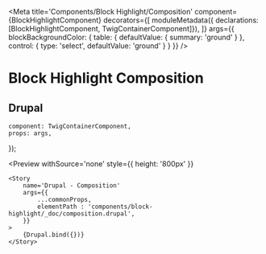 


<Meta 
    title='Components/Block Highlight/Composition'
    component={BlockHighlightComponent}
    decorators={[
        moduleMetadata({ declarations: [BlockHighlightComponent, TwigContainerComponent]}),
    ]}
    args={{
        blockBackgroundColor: {
            table: { defaultValue: { summary: 'ground' } },
            control: {
                type: 'select',
                defaultValue: 'ground'
            }
        }
    }}
/>

# Block Highlight Composition


## Drupal

    component: TwigContainerComponent,
    props: args,
});


<Preview
    withSource='none'
    style={{ height: '800px' }}
>
    <Story 
        name='Drupal - Composition'
        args={{
            ...commonProps,
            elementPath : 'components/block-highlight/_doc/composition.drupal',
        }}
    >
        {Drupal.bind({})}
    </Story>
</Preview>